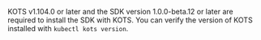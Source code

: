 KOTS v1.104.0 or later and the SDK version 1.0.0-beta.12 or later are required to install the SDK with KOTS. You can verify the version of KOTS installed with `kubectl kots version`.
